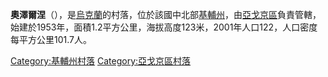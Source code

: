 {{coord|50|23|30|N|31|44|56|E|scale:30000|display=title}}

'''奧澤爾涅'''（{{lang-uk|Озерне}}），是[[烏克蘭|烏克蘭]]的村落，位於該國中北部[[基輔州|基輔州]]，由[[亞戈京區|亞戈京區]]負責管轄，始建於1953年，面積1.2平方公里，海拔高度123米，2001年人口122，人口密度每平方公里101.7人。

{{DEFAULTSORT:Озерне}}
[[Category:基輔州村落|Category:基輔州村落]]
[[Category:亞戈京區村落|Category:亞戈京區村落]]


{{Kiev-geo-stub}}